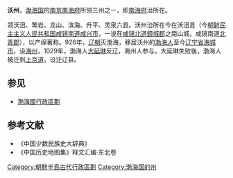 '''沃州'''，[[渤海国|渤海国]]的[[南京南海府|南京南海府]]所领三州之一，即[[南海府|南海府]]治所在。

领沃沮、鹫岩、龙山、滨海、升平、灵泉六县。沃州治所在今在沃沮县（今[[朝鲜民主主义人民共和国|朝鲜民主主义人民共和国]][[咸镜南道|咸镜南道]][[咸兴市|咸兴市]]，一说在[[咸镜北道|咸镜北道]][[鏡城郡|鏡城郡]]之南山城，咸镜南道[[北青郡|北青郡]]），以产绵著称。926年，[[辽朝|辽朝]]灭渤海，移居沃州的[[渤海人|渤海人]]至今[[辽宁省|辽宁省]][[海城市|海城市]]，设[[海州_(辽朝)|海州]]，1029年，渤海人[[大延琳|大延琳]]反辽，海州人参与，大延琳失败後，渤海人被迁到[[上京道|上京道]]，设迁辽县。
== 参见 ==
*[[渤海國行政區劃|渤海國行政區劃]]
== 参考文献 ==
* 《中国少数民族史大辞典》 
* 《中国历史地图集》释文汇编·东北卷 

{{渤海国行政区划|nocat}}

[[Category:朝鮮半島古代行政區劃|Category:朝鮮半島古代行政區劃]]
[[Category:渤海国的州|Category:渤海国的州]]